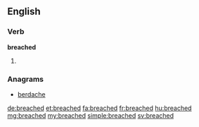 ==English==

===Verb===
'''breached'''

# {{past of|breach}}

===Anagrams===
* [[berdache#English|berdache]]

[[de:breached]]
[[et:breached]]
[[fa:breached]]
[[fr:breached]]
[[hu:breached]]
[[mg:breached]]
[[my:breached]]
[[simple:breached]]
[[sv:breached]]